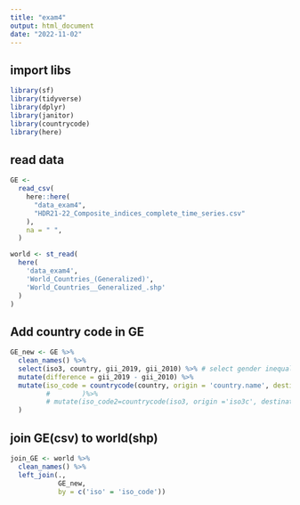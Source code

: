 ```yaml
---
title: "exam4"
output: html_document
date: "2022-11-02"
---
```

## import libs
```r
library(sf)
library(tidyverse)
library(dplyr)
library(janitor)
library(countrycode)
library(here)
```

## read data
```r
GE <-
  read_csv(
    here::here(
      "data_exam4",
      "HDR21-22_Composite_indices_complete_time_series.csv"
    ),
    na = " ",
  )

world <- st_read(
  here(
    'data_exam4',
    'World_Countries_(Generalized)',
    'World_Countries__Generalized_.shp'
  )
)
```

## Add country code in GE
```r
GE_new <- GE %>%
  clean_names() %>%
  select(iso3, country, gii_2019, gii_2010) %>% # select gender inequality index of 2010 and 2019
  mutate(difference = gii_2019 - gii_2010) %>%
  mutate(iso_code = countrycode(country, origin = 'country.name', destination = 'iso2c')
         #        )%>%
         # mutate(iso_code2=countrycode(iso3, origin ='iso3c', destination = 'iso2c')
  )
```
## join GE(csv) to world(shp)

```r
join_GE <- world %>%
  clean_names() %>%
  left_join(.,
            GE_new,
            by = c('iso' = 'iso_code'))

```



